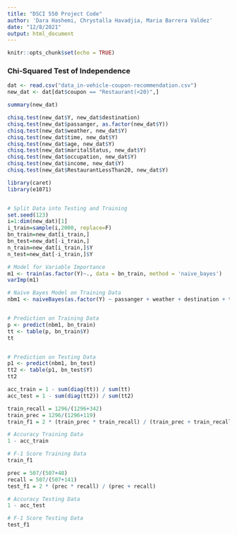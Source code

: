 ```yaml
---
title: "DSCI 550 Project Code"
author: 'Dara Hashemi, Chrystalla Havadjia, Maria Barrera Valdez'
date: "12/8/2021"
output: html_document
---
```


```r
knitr::opts_chunk$set(echo = TRUE)
```

### Chi-Squared Test of Independence ###

```r
dat <- read.csv("data_in-vehicle-coupon-recommendation.csv")
new_dat <- dat[dat$coupon == "Restaurant(<20)",]

summary(new_dat)

chisq.test(new_dat$Y, new_dat$destination)
chisq.test(new_dat$passanger, as.factor(new_dat$Y))
chisq.test(new_dat$weather, new_dat$Y)
chisq.test(new_dat$time, new_dat$Y)
chisq.test(new_dat$age, new_dat$Y)
chisq.test(new_dat$maritalStatus, new_dat$Y)
chisq.test(new_dat$occupation, new_dat$Y)
chisq.test(new_dat$income, new_dat$Y)
chisq.test(new_dat$RestaurantLessThan20, new_dat$Y)
```


```r
library(caret)
library(e1071)


# Split Data into Testing and Training
set.seed(123)
i=1:dim(new_dat)[1]
i_train=sample(i,2000, replace=F)
bn_train=new_dat[i_train,]
bn_test=new_dat[-i_train,]
n_train=new_dat[i_train,]$Y
n_test=new_dat[-i_train,]$Y

# Model for Variable Importance
m1 <- train(as.factor(Y)~., data = bn_train, method = 'naive_bayes')
varImp(m1)

# Naive Bayes Model on Training Data
nbm1 <- naiveBayes(as.factor(Y) ~ passanger + weather + destination + time + expiration + as.factor(toCoupon_GEQ25min), data = bn_train)


# Prediction on Training Data
p <- predict(nbm1, bn_train)
tt <- table(p, bn_train$Y)
tt


# Prediction on Testing Data
p1 <- predict(nbm1, bn_test)
tt2 <- table(p1, bn_test$Y)
tt2

acc_train = 1 - sum(diag(tt)) / sum(tt)
acc_test = 1 - sum(diag(tt2)) / sum(tt2)

train_recall = 1296/(1296+342)
train_prec = 1296/(1296+119)
train_f1 = 2 * (train_prec * train_recall) / (train_prec + train_recall)

# Accuracy Training Data
1 - acc_train

# F-1 Score Training Data
train_f1
```


```r
prec = 507/(507+48)
recall = 507/(507+141)
test_f1 = 2 * (prec * recall) / (prec + recall)

# Accuracy Testing Data
1 - acc_test

# F-1 Score Testing Data
test_f1
```





